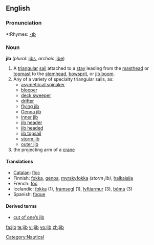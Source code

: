 ==English==

===Pronunciation===
*:Rhymes: [[Rhymes:English:-ɪb|-ɪb]]

===Noun===
'''jib''' (''plural:'' [[jibs]], ''archaic'' [[jibe]])

# A [[triangular]] [[sail]] attached to a [[stay]] leading from the [[masthead]] or [[topmast]] to the [[stemhead]], [[bowsprit]], or [[jib boom]].
# Any of a variety of specialty triangular sails, as:
#* [[asymetrical spinaker]]
#* [[blooper]]
#* [[deck sweeper]]
#* [[drifter]]
#* [[flying jib]]
#* [[Genoa jib]]
#* [[inner jib]]
#* [[jib header]]
#* [[jib headed]]
#* [[jib topsail]]
#* [[storm jib]]
#* [[outer jib]]
# the projecting arm of a [[crane]]

====Translations====
*[[Catalan]]: [[floc]] {{m}}
*Finnish: [[fokka]], [[genoa]], [[myrskyfokka]] ''(storm jib)'', [[halkaisija]]
*French: [[foc]] {{m}}
*Icelandic: [[fokka]] {{f}} (1), [[framsegl]] {{n}} (1), [[lyftiarmur]] {{m}} (3), [[bóma]] {{f}} (3)
*Spanish: [[foque]] {{m}}

====Derived terms====
* [[cut of one's jib|cut of one’s jib]]

[[Category:Nautical]]

[[fa:jib]]
[[te:jib]]
[[vi:jib]]
[[vo:jib]]
[[zh:jib]]